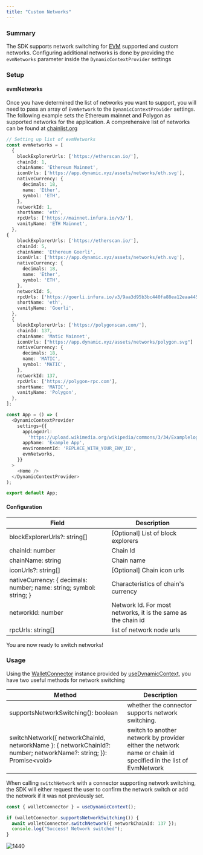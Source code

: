 ```yaml
---
title: "Custom Networks"
---
```


### Summary

The SDK supports network switching for [EVM](https://ethereum.org/en/developers/docs/evm/) supported and custom networks. Configuring additional networks is done by providing the `evmNetworks` parameter inside the `DynamicContextProvider` settings

### Setup

#### evmNetworks

Once you have determined the list of networks you want to support, you will need to pass an array of `EvmNetwork` to the `DynamicContextProvider` settings. The following example sets the Ethereum mainnet and Polygon as supported networks for the application. A comprehensive list of networks can be found at [chainlist.org](https://chainlist.org) 

```TypeScript
// Setting up list of evmNetworks
const evmNetworks = [
  {
    blockExplorerUrls: ['https://etherscan.io/'],
    chainId: 1,
    chainName: 'Ethereum Mainnet',
    iconUrls: ['https://app.dynamic.xyz/assets/networks/eth.svg'],
    nativeCurrency: {
      decimals: 18,
      name: 'Ether',
      symbol: 'ETH',
    },
    networkId: 1,
    shortName: 'eth',
    rpcUrls: ['https://mainnet.infura.io/v3/'],
    vanityName: 'ETH Mainnet',
  },
{
    blockExplorerUrls: ['https://etherscan.io/'],
    chainId: 5,
    chainName: 'Ethereum Goerli',
    iconUrls: ['https://app.dynamic.xyz/assets/networks/eth.svg'],
    nativeCurrency: {
      decimals: 18,
      name: 'Ether',
      symbol: 'ETH',
    },
    networkId: 5,
    rpcUrls: ['https://goerli.infura.io/v3/9aa3d95b3bc440fa88ea12eaa4456161'],
    shortName: 'eth',
    vanityName: 'Goerli',
  },
  {
    blockExplorerUrls: ['https://polygonscan.com/'],
    chainId: 137,
    chainName: 'Matic Mainnet',
    iconUrls: ["https://app.dynamic.xyz/assets/networks/polygon.svg"]
    nativeCurrency: {
      decimals: 18,
      name: 'MATIC',
      symbol: 'MATIC',
    },
    networkId: 137,
    rpcUrls: ['https://polygon-rpc.com'],
    shortName: 'MATIC',
    vanityName: 'Polygon',
  },
];

const App = () => (
  <DynamicContextProvider
    settings={{
      appLogoUrl:
        'https://upload.wikimedia.org/wikipedia/commons/3/34/Examplelogo.svg',
      appName: 'Example App',
      environmentId: 'REPLACE_WITH_YOUR_ENV_ID',
      evmNetworks,
    }}
  >
    <Home />
  </DynamicContextProvider>
);

export default App;
```
#### Configuration

| Field                                                               | Description                                                   |
| ------------------------------------------------------------------- | ------------------------------------------------------------- |
| blockExplorerUrls?: string\[\]                                        | \[Optional\] List of block explorers                        |
| chainId: number                                                     | Chain Id                                                      |
| chainName: string                                                   | Chain name                                                    |
| iconUrls?: string\[\]                                               | \[Optional\] Chain icon urls                                  |
| nativeCurrency: \{ decimals: number; name: string; symbol: string; \} | Characteristics of chain's currency                           |
| networkId: number                                                   | Network Id. For most networks, it is the same as the chain id |
| rpcUrls: string\[\]                                                 | list of network node urls                                     |

You are now ready to switch networks!

### Usage

Using the [WalletConnector](/docs/methods-objects#walletconnector) instance provided by [useDynamicContext](/docs/methods-objects#usedynamiccontext), you have two useful methods for network switching

| Method                                                                                                            | Description                                                                                                   |
| ----------------------------------------------------------------------------------------------------------------- | ------------------------------------------------------------------------------------------------------------- |
| supportsNetworkSwitching\(\): boolean                                                                               | whether the connector supports network switching.                                                             |
| switchNetwork\(\{ networkChainId, networkName \}: \{ networkChainId?: number; networkName?: string; \}\): Promise\<void\> | switch to another network by provider either the network name or chain id specified in the list of EvmNetwork |

When calling `switchNetwork` with a connector supporting network switching, the SDK will either request the user to confirm the network switch or add the network if it was not previously set.

```TypeScript
const { walletConnector } = useDynamicContext();

if (walletConnector.supportsNetworkSwitching()) {
  await walletConnector.switchNetwork({ networkChainId: 137 });
  console.log("Success! Network switched");
}
```

![1440](/images/e885cf6-406.png "Metamask network switching prompt")
